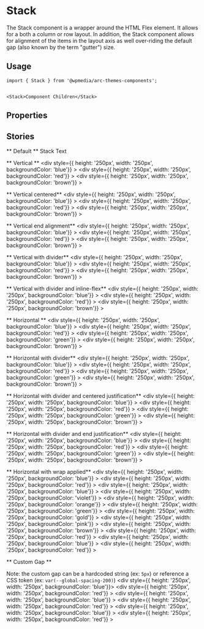 

<Meta title="Components/Stack" component={Stack} />

# Stack

The Stack component is a wrapper around the HTML Flex element.
It allows for a both a column or row layout.  In addition,
the Stack component allows for alignment of the items in the layout
axis as well over-riding the default gap (also known by the term "gutter") size.

## Usage

```
import { Stack } from '@wpmedia/arc-themes-components';


<Stack>Component Children</Stack>
```

## Properties

<Props of={Stack} />

## Stories

** Default **
<Preview>
	<Story name="Default">
		<Stack>Stack Text</Stack>
	</Story>
</Preview>


** Vertical **
<Preview>
	<Story name="Vertical">
		<Stack>
            <div style={{ height: '250px', width: '250px', backgroundColor: 'blue'}} > </div>
            <div style={{ height: '250px', width: '250px', backgroundColor: 'red'}} > </div>
            <div style={{ height: '250px', width: '250px', backgroundColor: 'brown'}} > </div>
		</Stack>
	</Story>
</Preview>

** Vertical centered**
<Preview>
	<Story name="Vertical centered">
		<Stack alignment="center">
            <div style={{ height: '250px', width: '250px', backgroundColor: 'blue'}} > </div>
            <div style={{ height: '250px', width: '250px', backgroundColor: 'red'}} > </div>
            <div style={{ height: '250px', width: '250px', backgroundColor: 'brown'}} > </div>
		</Stack>
	</Story>
</Preview>

** Vertical end alignment**
<Preview>
	<Story name="Vertical end alignment">
		<Stack alignment="end">
            <div style={{ height: '250px', width: '250px', backgroundColor: 'blue'}} > </div>
            <div style={{ height: '250px', width: '250px', backgroundColor: 'red'}} > </div>
            <div style={{ height: '250px', width: '250px', backgroundColor: 'brown'}} > </div>
		</Stack>
	</Story>
</Preview>

** Vertical with divider**
<Preview>
	<Story name="Vertical with divider">
		<Stack divider>
            <div style={{ height: '250px', width: '250px', backgroundColor: 'blue'}} > </div>
            <div style={{ height: '250px', width: '250px', backgroundColor: 'red'}} > </div>
            <div style={{ height: '250px', width: '250px', backgroundColor: 'brown'}} > </div>
		</Stack>
	</Story>
</Preview>

** Vertical with divider and inline-flex**
<Preview>
	<Story name="Vertical with divider and inline-flex">
		<Stack divider flexType="inline-flex">
            <div style={{ height: '250px', width: '250px', backgroundColor: 'blue'}} > </div>
            <div style={{ height: '250px', width: '250px', backgroundColor: 'red'}} > </div>
            <div style={{ height: '250px', width: '250px', backgroundColor: 'brown'}} > </div>
		</Stack>
	</Story>
</Preview>

** Horizontal **
<Preview>
	<Story name="Horizontal">
		<Stack direction="horizontal">
            <div style={{ height: '250px', width: '250px', backgroundColor: 'blue'}} > </div>
            <div style={{ height: '250px', width: '250px', backgroundColor: 'red'}} > </div>
            <div style={{ height: '250px', width: '250px', backgroundColor: 'green'}} > </div>
            <div style={{ height: '250px', width: '250px', backgroundColor: 'brown'}} > </div>
		</Stack>
	</Story>
</Preview>

** Horizontal with divider**
<Preview>
	<Story name="Horizontal with divider">
		<Stack direction="horizontal" divider>
            <div style={{ height: '250px', width: '250px', backgroundColor: 'blue'}} > </div>
            <div style={{ height: '250px', width: '250px', backgroundColor: 'red'}} > </div>
            <div style={{ height: '250px', width: '250px', backgroundColor: 'green'}} > </div>
            <div style={{ height: '250px', width: '250px', backgroundColor: 'brown'}} > </div>
		</Stack>
	</Story>
</Preview>

** Horizontal with divider and centered justification**
<Preview>
	<Story name="Horizontal with divider and centered justification">
		<Stack direction="horizontal" divider justification="center">
            <div style={{ height: '250px', width: '250px', backgroundColor: 'blue'}} > </div>
            <div style={{ height: '250px', width: '250px', backgroundColor: 'red'}} > </div>
            <div style={{ height: '250px', width: '250px', backgroundColor: 'green'}} > </div>
            <div style={{ height: '250px', width: '250px', backgroundColor: 'brown'}} > </div>
		</Stack>
	</Story>
</Preview>

** Horizontal with divider and end justification**
<Preview>
	<Story name="Horizontal with divider and end justification">
		<Stack direction="horizontal" justification="end">
            <div style={{ height: '250px', width: '250px', backgroundColor: 'blue'}} > </div>
            <div style={{ height: '250px', width: '250px', backgroundColor: 'red'}} > </div>
            <div style={{ height: '250px', width: '250px', backgroundColor: 'green'}} > </div>
            <div style={{ height: '250px', width: '250px', backgroundColor: 'brown'}} > </div>
		</Stack>
	</Story>
</Preview>

** Horizontal with wrap applied**
<Preview>
	<Story name="Horizontal with wrap applied">
		<Stack direction="horizontal" wrap="wrap">
            <div style={{ height: '250px', width: '250px', backgroundColor: 'blue'}} > </div>
            <div style={{ height: '250px', width: '250px', backgroundColor: 'red'}} > </div>
            <div style={{ height: '250px', width: '250px', backgroundColor: 'blue'}} > </div>
            <div style={{ height: '250px', width: '250px', backgroundColor: 'violet'}} > </div>
            <div style={{ height: '250px', width: '250px', backgroundColor: 'orange'}} > </div>
            <div style={{ height: '250px', width: '250px', backgroundColor: 'green'}} > </div>
            <div style={{ height: '250px', width: '250px', backgroundColor: 'gold'}} > </div>
            <div style={{ height: '250px', width: '250px', backgroundColor: 'pink'}} > </div>
            <div style={{ height: '250px', width: '250px', backgroundColor: 'brown'}} > </div>
            <div style={{ height: '250px', width: '250px', backgroundColor: 'red'}} > </div>
            <div style={{ height: '250px', width: '250px', backgroundColor: 'blue'}} > </div>
            <div style={{ height: '250px', width: '250px', backgroundColor: 'red'}} > </div>
		</Stack>
	</Story>
</Preview>

** Custom Gap **

Note: the custom gap can be a hardcoded string (ex: `5px`) or reference a CSS token (ex: `var(--global-spacing-200)`)
<Preview>
	<Story name="Custom Gap">
		<Stack>
			<Stack direction="horizontal" gap="5px">
                <div style={{ height: '250px', width: '250px', backgroundColor: 'blue'}}> </div>
                <div style={{ height: '250px', width: '250px', backgroundColor: 'red'}} > </div>
			</Stack>
			<Stack direction="horizontal" gap="var(--global-spacing-200)">
                <div style={{ height: '250px', width: '250px', backgroundColor: 'blue'}} > </div>
                <div style={{ height: '250px', width: '250px', backgroundColor: 'red'}} > </div>
			</Stack>
			<Stack direction="horizontal" gap="4rem">
                <div style={{ height: '250px', width: '250px', backgroundColor: 'blue'}} > </div>
                <div style={{ height: '250px', width: '250px', backgroundColor: 'red'}} > </div>
			</Stack>
		</Stack>
	</Story>
</Preview>

